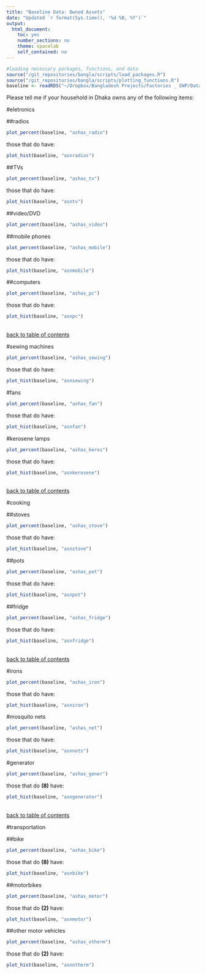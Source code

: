 ```yaml
---
title: "Baseline Data: Owned Assets"
date: "Updated `r format(Sys.time(), '%d %B, %Y')`"
output: 
  html_document:
    toc: yes
    number_sections: no
    theme: spacelab
    self_contained: no
---
```

```r
#loading necessary packages, functions, and data
source("/git_repositories/bangla/scripts/load_packages.R")
source("/git_repositories/bangla/scripts/plotting_functions.R")
baseline <- readRDS("~/Dropbox/Bangladesh Projects/Factories _ EWP/Data/baseline/in_process_data/cleaned_baseline.RDS")
```


Please tell me if  your household in Dhaka owns any of the following items:

#eletronics 

##radios
```r
plot_percent(baseline, "ashas_radio")
```
those that do have:
```r
plot_hist(baseline, "asnradios")
```

##TVs
```r
plot_percent(baseline, "ashas_tv")
```
those that do have:
```r
plot_hist(baseline, "asntv")
```

##video/DVD
```r
plot_percent(baseline, "ashas_video")
```

##mobile phones
```r
plot_percent(baseline, "ashas_mobile")
```
those that do have:
```r
plot_hist(baseline, "asnmobile")
```

##computers
```r
plot_percent(baseline, "ashas_pc")
```
those that do have:
```r
plot_hist(baseline, "asnpc")
```

\
[back to table of contents](#TOC)

#sewing machines                      
```r
plot_percent(baseline, "ashas_sewing")
```
those that do have:
```r
plot_hist(baseline, "asnsewing")
```

#fans
```r
plot_percent(baseline, "ashas_fan")
```
those that do have:
```r
plot_hist(baseline, "asnfan")
```

#kerosene lamps
```r
plot_percent(baseline, "ashas_keros")
```
those that do have:
```r
plot_hist(baseline, "asnkerosene")
```

\
[back to table of contents](#TOC)


#cooking 

##stoves
```r
plot_percent(baseline, "ashas_stove")
```
those that do have:
```r
plot_hist(baseline, "asnstove")
```

##pots
```r
plot_percent(baseline, "ashas_pot")
```
those that do have:
```r
plot_hist(baseline, "asnpot")
```

##fridge
```r
plot_percent(baseline, "ashas_fridge")
```
those that do have:
```r
plot_hist(baseline, "asnfridge")
```
\
[back to table of contents](#TOC)


#irons
```r
plot_percent(baseline, "ashas_iron")
```
those that do have:
```r
plot_hist(baseline, "asniron")
```

#mosquito nets
```r
plot_percent(baseline, "ashas_net")
```
those that do have:
```r
plot_hist(baseline, "asnnets")
```

#generator
```r
plot_percent(baseline, "ashas_gener")
```
those that do **(8)** have:
```r
plot_hist(baseline, "asngenerator")
```

\
[back to table of contents](#TOC)


#transportation

##bike
```r
plot_percent(baseline, "ashas_bike")
```
those that do **(8)** have:
```r
plot_hist(baseline, "asnbike")
```

##motorbikes

```r
plot_percent(baseline, "ashas_motor")
```
those that do **(2)** have:
```r
plot_hist(baseline, "asnmotor")
```

##other motor vehicles
```r
plot_percent(baseline, "ashas_otherm")
```
those that do **(2)** have:
```r
plot_hist(baseline, "asnotherm")
```


